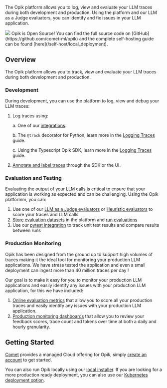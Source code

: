 The Opik platform allows you to log, view and evaluate your LLM traces during both development and production. Using the platform and our LLM as a Judge evaluators, you can identify and fix issues in your LLM application.

<Frame>
  <img src="/img/home/traces_page_with_sidebar.png" />
</Frame>

<Tip>
  Opik is Open Source! You can find the full source code on [GitHub](https://github.com/comet-ml/opik) and the complete
  self-hosting guide can be found [here](/self-host/local_deployment).
</Tip>

## Overview

The Opik platform allows you to track, view and evaluate your LLM traces during both development and production.

### Development

During development, you can use the platform to log, view and debug your LLM traces:

1. Log traces using:

   a. One of our [integrations](/tracing/integrations/overview).

   b. The `@track` decorator for Python, learn more in the [Logging Traces](/tracing/log_traces) guide.

   c. Using the Typescript Opik SDK, learn more in the [Logging Traces](/tracing/log_traces#logging-with-the-js--ts-sdk) guide.

2. [Annotate and label traces](/tracing/annotate_traces) through the SDK or the UI.

### Evaluation and Testing

Evaluating the output of your LLM calls is critical to ensure that your application is working as expected and can be challenging. Using the Opik platformm, you can:

1. Use one of our [LLM as a Judge evaluators](/evaluation/metrics/overview) or [Heuristic evaluators](/evaluation/metrics/heuristic_metrics) to score your traces and LLM calls
2. [Store evaluation datasets](/evaluation/manage_datasets) in the platform and [run evaluations](/evaluation/evaluate_your_llm)
3. Use our [pytest integration](/testing/pytest_integration) to track unit test results and compare results between runs

### Production Monitoring

Opik has been designed from the ground up to support high volumes of traces making it the ideal tool for monitoring your production LLM applications. We have stress tested the application and even a small deployment can ingest more than 40 million traces per day !

Our goal is to make it easy for you to monitor your production LLM applications and easily identify any issues with your production LLM application, for this we have included:

1. [Online evaluation metrics](/production/rules) that allow you to score all your production traces and easily identify any issues with your production LLM application.
2. [Production monitoring dashboards](/production/production_monitoring) that allow you to review your feedback scores, trace count and tokens over time at both a daily and hourly granularity.

## Getting Started

[Comet](https://www.comet.com/site) provides a managed Cloud offering for Opik, simply [create an account](https://www.comet.com/signup?from=llm) to get started.

You can also run Opik locally using our [local installer](/self-host/local_deployment). If you are looking for a more production ready deployment, you can also use our [Kubernetes deployment option](/self-host/kubernetes).
